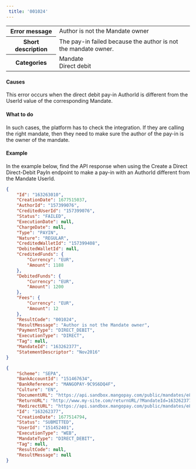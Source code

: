 ---  
 title: '001024'  
---  
  
<table>
    <tbody>
        <tr>
            <th scope="row"><strong>Error message</strong></th>
            <td>Author is not the Mandate owner</td>
        </tr>
        <tr>
            <th scope="row"><strong>Short description</strong></th>
            <td>The pay-in failed because the author is not the mandate owner.</td>
        </tr>
        <tr>
            <th scope="row"><strong>Categories</strong></th>
            <td>  
                <div class="label">Mandate</div>  
                <div class="label">Direct debit</div>
            </td>
        </tr>
    </tbody>
</table>  

#### Causes  

This error occurs when the direct debit pay-in AuthorId is different from the UserId value of the corresponding Mandate.  

#### What to do  

In such cases, the platform has to check the integration. If they are calling the right mandate, then they need to make sure the author of the pay-in is the owner of the mandate.  

#### Example  

In the example below, find the API response when using the Create a Direct Direct-Debit PayIn endpoint to make a pay-in with an AuthorId different from the Mandate UserId.  
```json API Response
{
    "Id": "163263010",
    "CreationDate": 1677515037,
    "AuthorId": "157399076",
    "CreditedUserId": "157399076",
    "Status": "FAILED",
    "ExecutionDate": null,
    "ChargeDate": null,
    "Type": "PAYIN",
    "Nature": "REGULAR",
    "CreditedWalletId": "157399408",
    "DebitedWalletId": null,
    "CreditedFunds": {
        "Currency": "EUR",
        "Amount": 1188
    },
    "DebitedFunds": {
        "Currency": "EUR",
        "Amount": 1200
    },
    "Fees": {
        "Currency": "EUR",
        "Amount": 12
    },
    "ResultCode": "001024",
    "ResultMessage": "Author is not the Mandate owner",
    "PaymentType": "DIRECT_DEBIT",
    "ExecutionType": "DIRECT",
    "Tag": null,
    "MandateId": "163262377",
    "StatementDescriptor": "Nov2016"
}
```  
```json Mandate object
{
    "Scheme": "SEPA",
    "BankAccountId": "151467634",
    "BankReference": "MANGOPAY-9C9S6DQ4F",
    "Culture": "EN",
    "DocumentURL": "https://api.sandbox.mangopay.com/public/mandates/e8a73d/d276ab3002fd4093bcfc567f79035db5/document",
    "ReturnURL": "http://www.my-site.com/returnURL/?MandateId=163262377",
    "RedirectURL": "https://api.sandbox.mangopay.com/public/mandates/e8a73d/d276ab3002fd4093bcfc567f79035db5/confirmation",
    "Id": "163262377",
    "CreationDate": 1677514794,
    "Status": "SUBMITTED",
    "UserId": "151452401",
    "ExecutionType": "WEB",
    "MandateType": "DIRECT_DEBIT",
    "Tag": null,
    "ResultCode": null,
    "ResultMessage": null
}
```